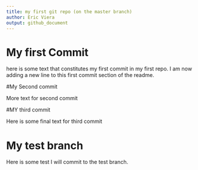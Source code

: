 ```yaml
---
title: my first git repo (on the master branch)
author: Eric Viera
output: github_document
---
```


# My first Commit

here is some text that constitutes my first commit in my first repo.
I am now adding a new line to this first commit section of the readme.

#My Second commit

More text for second commit

#MY third commit

Here is some final text for third commit

# My test branch

Here is some test I will commit to the test branch.